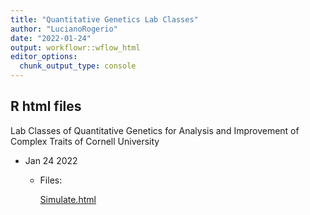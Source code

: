 ```yaml
---
title: "Quantitative Genetics Lab Classes"
author: "LucianoRogerio"
date: "2022-01-24"
output: workflowr::wflow_html
editor_options:
  chunk_output_type: console
---
```


## R html files

Lab Classes of Quantitative Genetics for Analysis and Improvement of Complex Traits of Cornell University

- Jan 24 2022
  - Files: 
  
      [Simulate.html](Simulate.html)